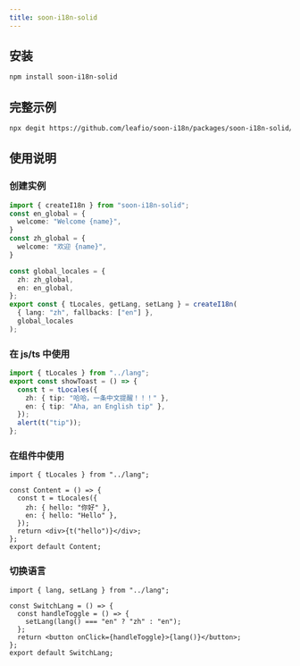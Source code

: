 ```yaml
---
title: soon-i18n-solid
---
```


## 安装

```bash
npm install soon-i18n-solid
```

## 完整示例

```bash
npx degit https://github.com/leafio/soon-i18n/packages/soon-i18n-solid/demo
```

## 使用说明

### 创建实例

```ts
import { createI18n } from "soon-i18n-solid";
const en_global = {
  welcome: "Welcome {name}",
} 
const zh_global = {
  welcome: "欢迎 {name}",
} 

const global_locales = {
  zh: zh_global,
  en: en_global,
};
export const { tLocales, getLang, setLang } = createI18n(
  { lang: "zh", fallbacks: ["en"] },
  global_locales
);
```

### 在 js/ts 中使用

```ts
import { tLocales } from "../lang";
export const showToast = () => {
  const t = tLocales({
    zh: { tip: "哈哈，一条中文提醒！！！" },
    en: { tip: "Aha, an English tip" },
  });
  alert(t("tip"));
};
```

### 在组件中使用

```tsx
import { tLocales } from "../lang";

const Content = () => {
  const t = tLocales({
    zh: { hello: "你好" },
    en: { hello: "Hello" },
  });
  return <div>{t("hello")}</div>;
};
export default Content;
```

### 切换语言

```tsx
import { lang, setLang } from "../lang";

const SwitchLang = () => {
  const handleToggle = () => {
    setLang(lang() === "en" ? "zh" : "en");
  };
  return <button onClick={handleToggle}>{lang()}</button>;
};
export default SwitchLang;
```
